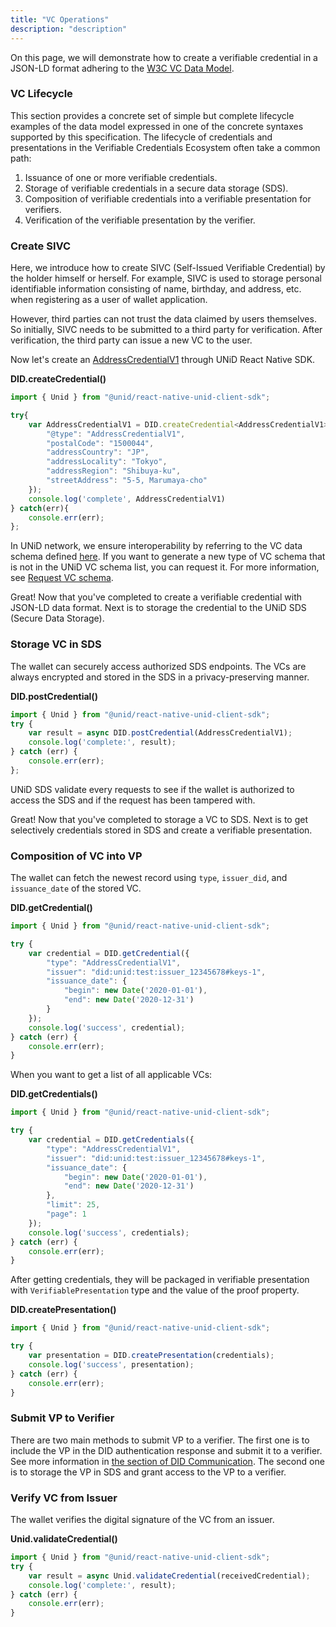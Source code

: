 ```yaml
---
title: "VC Operations"
description: "description"
---
```


On this page, we will demonstrate how to create a verifiable credential in a JSON-LD format adhering to the [W3C VC Data Model](https://www.w3.org/TR/vc-data-model/).

### VC Lifecycle
This section provides a concrete set of simple but complete lifecycle examples of the data model expressed in one of the concrete syntaxes supported by this specification. The lifecycle of credentials and presentations in the Verifiable Credentials Ecosystem often take a common path:

1. Issuance of one or more verifiable credentials.
2. Storage of verifiable credentials in a secure data storage (SDS).
3. Composition of verifiable credentials into a verifiable presentation for verifiers.
4. Verification of the verifiable presentation by the verifier.

### Create SIVC
Here, we introduce how to create SIVC (Self-Issued Verifiable Credential) by the holder himself or herself. For example, SIVC is used to storage personal identifiable information consisting of name, birthday, and address, etc. when registering as a user of wallet application.

However, third parties can not trust the data claimed by users themselves. So initially, SIVC needs to be submitted to a third party for verification. After verification, the third party can issue a new VC to the user.

Now let's create an [AddressCredentialV1](../schemas/address) through UNiD React Native SDK.

**DID.createCredential()**
```js
import { Unid } from "@unid/react-native-unid-client-sdk";

try{
    var AddressCredentialV1 = DID.createCredential<AddressCredentialV1>({
        "@type": "AddressCredentialV1",
        "postalCode": "1500044",
        "addressCountry": "JP",
        "addressLocality": "Tokyo",
        "addressRegion": "Shibuya-ku",
        "streetAddress": "5-5, Marumaya-cho"
    });
    console.log('complete', AddressCredentialV1)
} catch(err){
    console.err(err);
};
```
In UNiD network, we ensure interoperability by referring to the VC data schema defined [here](../schemas). If you want to generate a new type of VC schema that is not in the UNiD VC schema list, you can request it. For more information, see [Request VC schema](../tutorial/3-howtorequestvcschema).

Great! Now that you've completed to create a verifiable credential with JSON-LD data format. Next is to storage the credential to the UNiD SDS (Secure Data Storage).

### Storage VC in SDS

The wallet can securely access authorized SDS endpoints. The VCs are always encrypted and stored in the SDS in a privacy-preserving manner.

**DID.postCredential()**
```js
import { Unid } from "@unid/react-native-unid-client-sdk";
try {
    var result = async DID.postCredential(AddressCredentialV1);
    console.log('complete:', result);
} catch (err) {
    console.err(err);
};
```
UNiD SDS validate every requests to see if the wallet is authorized to access the SDS and if the request has been tampered with.

Great! Now that you've completed to storage a VC to SDS. Next is to get selectively credentials stored in SDS and create a verifiable presentation.

### Composition of VC into VP
The wallet can fetch the newest record using `type`, `issuer_did`, and `issuance_date` of the stored VC.

**DID.getCredential()**
```js
import { Unid } from "@unid/react-native-unid-client-sdk";

try {
    var credential = DID.getCredential({
        "type": "AddressCredentialV1",
        "issuer": "did:unid:test:issuer_12345678#keys-1",
        "issuance_date": {
            "begin": new Date('2020-01-01'),
            "end": new Date('2020-12-31')
        }
    });
    console.log('success', credential);
} catch (err) {
    console.err(err);
}
```

When you want to get a list of all applicable VCs:

**DID.getCredentials()**
```js
import { Unid } from "@unid/react-native-unid-client-sdk";

try {
    var credential = DID.getCredentials({
        "type": "AddressCredentialV1",
        "issuer": "did:unid:test:issuer_12345678#keys-1",
        "issuance_date": {
            "begin": new Date('2020-01-01'),
            "end": new Date('2020-12-31')
        },
        "limit": 25,
        "page": 1
    });
    console.log('success', credentials);
} catch (err) {
    console.err(err);
}
```

After getting credentials, they will be packaged in verifiable presentation with `VerifiablePresentation` type and the value of the proof property.

**DID.createPresentation()**
```js
import { Unid } from "@unid/react-native-unid-client-sdk";

try {
    var presentation = DID.createPresentation(credentials);
    console.log('success', presentation);
} catch (err) {
    console.err(err);
}
```

### Submit VP to Verifier

There are two main methods to submit VP to a verifier. The first one is to include the VP in the DID authentication response and submit it to a verifier. See more information in [the section of DID Communication](./3-did-comm). The second one is to storage the VP in SDS and grant access to the VP to a verifier.

### Verify VC from Issuer

The wallet verifies the digital signature of the VC from an issuer.

**Unid.validateCredential()**
```js
import { Unid } from "@unid/react-native-unid-client-sdk";
try {
    var result = async Unid.validateCredential(receivedCredential);
    console.log('complete:', result);
} catch (err) {
    console.err(err);
}
```
